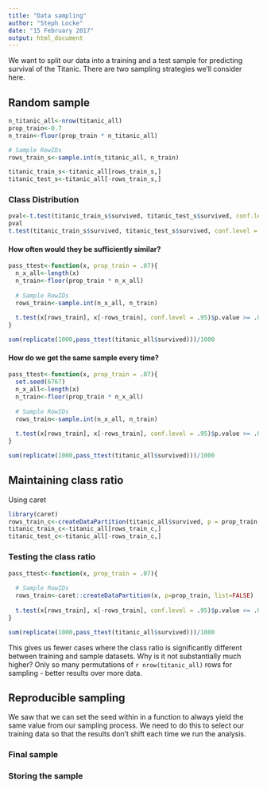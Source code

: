```yaml
---
title: "Data sampling"
author: "Steph Locke"
date: "15 February 2017"
output: html_document
---
```


We want to split our data into a training and a test sample for predicting survival of the Titanic. There are two sampling strategies we'll consider here. 

## Random sample
```r
n_titanic_all<-nrow(titanic_all)
prop_train<-0.7
n_train<-floor(prop_train * n_titanic_all)

# Sample RowIDs
rows_train_s<-sample.int(n_titanic_all, n_train)

titanic_train_s<-titanic_all[rows_train_s,]
titanic_test_s<-titanic_all[-rows_train_s,]
```

### Class Distribution
```r
pval<-t.test(titanic_train_s$survived, titanic_test_s$survived, conf.level = .95)$p.value 
pval
t.test(titanic_train_s$survived, titanic_test_s$survived, conf.level = .95)$p.value >= .05
```

#### How often would they be sufficiently similar?
```r
pass_ttest<-function(x, prop_train = .07){
  n_x_all<-length(x)
  n_train<-floor(prop_train * n_x_all)
  
  # Sample RowIDs
  rows_train<-sample.int(n_x_all, n_train)
  
  t.test(x[rows_train], x[-rows_train], conf.level = .95)$p.value >= .05
}

sum(replicate(1000,pass_ttest(titanic_all$survived)))/1000
```

#### How do we get the same sample every time?
```r
pass_ttest<-function(x, prop_train = .07){
  set.seed(6767)
  n_x_all<-length(x)
  n_train<-floor(prop_train * n_x_all)
  
  # Sample RowIDs
  rows_train<-sample.int(n_x_all, n_train)
  
  t.test(x[rows_train], x[-rows_train], conf.level = .95)$p.value >= .05
}

sum(replicate(1000,pass_ttest(titanic_all$survived)))/1000
```

## Maintaining class ratio
Using caret

```r
library(caret)
rows_train_c<-createDataPartition(titanic_all$survived, p = prop_train, list=FALSE)
titanic_train_c<-titanic_all[rows_train_c,]
titanic_test_c<-titanic_all[-rows_train_c,]
```

### Testing the class ratio

```r
pass_ttest<-function(x, prop_train = .07){
  
  # Sample RowIDs
  rows_train<-caret::createDataPartition(x, p=prop_train, list=FALSE)
  
  t.test(x[rows_train], x[-rows_train], conf.level = .95)$p.value >= .05
}

sum(replicate(1000,pass_ttest(titanic_all$survived)))/1000
```

This gives us fewer cases where the class ratio is significantly different between training and sample datasets. Why is it not substantially much higher? Only so many permutations of `r nrow(titanic_all)` rows for sampling - better results over more data.

## Reproducible sampling
We saw that we can set the seed within in a function to always yield the same value from our sampling process. We need to do this to select our training data so that the results don't shift each time we run the analysis.

### Final sample

### Storing the sample
